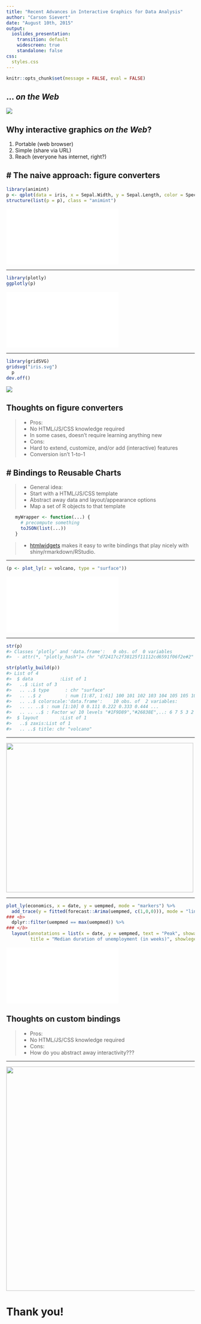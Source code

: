 ```yaml
---
title: "Recent Advances in Interactive Graphics for Data Analysis"
author: "Carson Sievert"
date: "August 10th, 2015"
output:
  ioslides_presentation:
    transition: default
    widescreen: true
    standalone: false
css:
  styles.css
---
```


```r
knitr::opts_chunk$set(message = FALSE, eval = FALSE)
```

## ... _on the Web_

<div align="center">
  <img src="http://www.oystermag.com/sites/default/files/internet.gif" />
</div>

## Why interactive graphics _on the Web_?

1. Portable (web browser)
1. Simple (share via URL)
1. Reach (everyone has internet, right?)

# The naive approach: figure converters
---

```r
library(animint)
p <- qplot(data = iris, x = Sepal.Width, y = Sepal.Length, color = Species)
structure(list(p = p), class = "animint")
```

<iframe src="animint/index.html" scrolling="no" style="border:none;"></iframe>

---

```r
library(plotly)
ggplotly(p)
```

<iframe src="plotly1/index.html" scrolling="no" style="border:none;"></iframe>

---

```r
library(gridSVG)
gridsvg("iris.svg")
  p
dev.off()
```

<img src = "iris.svg" />

## Thoughts on figure converters

> - Pros:
    * No HTML/JS/CSS knowledge required
    * In some cases, doesn't require learning anything new
> - Cons:
    * Hard to extend, customize, and/or add (interactive) features
    * Conversion isn't 1-to-1

# Bindings to Reusable Charts
---

> - General idea:
    * Start with a HTML/JS/CSS template
    * Abstract away data and layout/appearance options
    * Map a set of R objects to that template

<ul class="build">
```r
myWrapper <- function(...) {
  # precompute something
  toJSON(list(...))
}
```
</ul>

> - [htmlwidgets](http://www.htmlwidgets.org/) makes it easy to write bindings that play nicely with shiny/rmarkdown/RStudio. 

---

```r
(p <- plot_ly(z = volcano, type = "surface"))
```

<iframe src="plotly3/index.html" scrolling="no" style="border:none;"></iframe>

---

```r
str(p)
#> Classes ‘plotly’ and 'data.frame':	0 obs. of  0 variables
#>  - attr(*, "plotly_hash")= chr "d72417c2f38125f11112cd6591f06f2e#2"

str(plotly_build(p))
#> List of 4
#>  $ data          :List of 1
#>   ..$ :List of 3
#>   .. ..$ type      : chr "surface"
#>   .. ..$ z         : num [1:87, 1:61] 100 101 102 103 104 105 105 106 107 108 ...
#>   .. ..$ colorscale:'data.frame':	10 obs. of  2 variables:
#>   .. .. ..$ : num [1:10] 0 0.111 0.222 0.333 0.444 ...
#>   .. .. ..$ : Factor w/ 10 levels "#1F9D89","#26838E",..: 6 7 5 3 2 1 4 8 9 10
#>  $ layout        :List of 1
#>   ..$ zaxis:List of 1
#>   .. ..$ title: chr "volcano"
```

---

<div align="center">
  <img src="http://replygif.net/i/1320.gif" width="500" height="400" />
</div>

---

```r
plot_ly(economics, x = date, y = uempmed, mode = "markers") %>%
  add_trace(y = fitted(forecast::Arima(uempmed, c(1,0,0))), mode = "lines") %>%
### <b>
  dplyr::filter(uempmed == max(uempmed)) %>%
### </b>
  layout(annotations = list(x = date, y = uempmed, text = "Peak", showarrow = T),
         title = "Median duration of unemployment (in weeks)", showlegend = F)
```

<iframe src="plotly2/index.html" scrolling="no" style="border:none;"></iframe>

## Thoughts on custom bindings

> - Pros:
    * No HTML/JS/CSS knowledge required
> - Cons:
    * How do you abstract away interactivity???

---

<div align="center">
  <img src="react.png" height = "600" width = "900" />
</div>

# Thank you!
